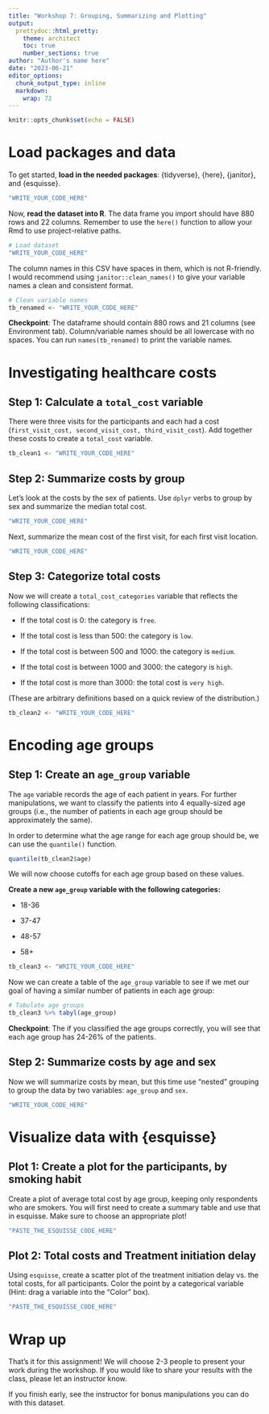 ```yaml
---
title: "Workshop 7: Grouping, Summarizing and Plotting"
output:
  prettydoc::html_pretty:
    theme: architect
    toc: true
    number_sections: true
author: "Author's name here"
date: "2023-06-21"
editor_options: 
  chunk_output_type: inline
  markdown: 
    wrap: 72
---
```


```r
knitr::opts_chunk$set(echo = FALSE)
```

# Load packages and data

To get started, **load in the needed packages**: {tidyverse}, {here},
{janitor}, and {esquisse}.

```r
"WRITE_YOUR_CODE_HERE"
```

Now, **read the dataset into R**. The data frame you import should have
880 rows and 22 columns. Remember to use the `here()` function to allow
your Rmd to use project-relative paths.

```r
# Load dataset
"WRITE_YOUR_CODE_HERE"
```

The column names in this CSV have spaces in them, which is not
R-friendly. I would recommend using `janitor::clean_names()` to give
your variable names a clean and consistent format.

```r
# Clean variable names
tb_renamed <- "WRITE_YOUR_CODE_HERE"

```

**Checkpoint**: The dataframe should contain 880 rows and 21 columns
(see Environment tab). Column/variable names should be all lowercase
with no spaces. You can run `names(tb_renamed)` to print the variable
names.

# Investigating healthcare costs

## Step 1: Calculate a `total_cost` variable

There were three visits for the participants and each had a cost
(`first_visit_cost, second_visit_cost, third_visit_cost`). Add together
these costs to create a `total_cost` variable.

```r
tb_clean1 <- "WRITE_YOUR_CODE_HERE"
```

## Step 2: Summarize costs by group

Let's look at the costs by the sex of patients. Use `dplyr` verbs to
group by sex and summarize the median total cost.

```r
"WRITE_YOUR_CODE_HERE"

```

Next, summarize the mean cost of the first visit, for each first visit
location.

```r
"WRITE_YOUR_CODE_HERE"

```

## Step 3: Categorize total costs

Now we will create a `total_cost_categories` variable that reflects the
following classifications:

-   If the total cost is 0: the category is `free`.

-   If the total cost is less than 500: the category is `low`.

-   If the total cost is between 500 and 1000: the category is `medium`.

-   If the total cost is between 1000 and 3000: the category is `high`.

-   If the total cost is more than 3000: the total cost is `very high`.

(These are arbitrary definitions based on a quick review of the
distribution.)

```r
tb_clean2 <- "WRITE_YOUR_CODE_HERE"
```

# Encoding age groups

## Step 1: Create an `age_group` variable

The `age` variable records the age of each patient in years. For further
manipulations, we want to classify the patients into 4 equally-sized age
groups (i.e., the number of patients in each age group should be
approximately the same).

In order to determine what the age range for each age group should be,
we can use the `quantile()` function.

```r
quantile(tb_clean2$age)
```

We will now choose cutoffs for each age group based on these values.

**Create a new `age_group` variable with the following categories:**

-   18-36

-   37-47

-   48-57

-   58+

```r
tb_clean3 <- "WRITE_YOUR_CODE_HERE"

```

Now we can create a table of the `age_group` variable to see if we met
our goal of having a similar number of patients in each age group:

```r
# Tabulate age groups
tb_clean3 %>% tabyl(age_group)
```

**Checkpoint**: The if you classified the age groups correctly, you will
see that each age group has 24-26% of the patients.

## Step 2: Summarize costs by age and sex

Now we will summarize costs by mean, but this time use "nested"
grouping to group the data by two variables: `age_group` and `sex`.

```r
"WRITE_YOUR_CODE_HERE"

```

# Visualize data with {esquisse}

## **Plot 1**: Create a plot for the participants, by smoking habit

Create a plot of average total cost by age group, keeping only respondents who are smokers. You will first need to create a summary table and use that in esquisse. Make sure to choose an appropriate plot!

```r
"PASTE_THE_ESQUISSE_CODE_HERE"
```

## **Plot 2**: Total costs and Treatment initiation delay

Using `esquisse`, create a scatter plot of the treatment initiation
delay vs. the total costs, for all participants. Color the point by a categorical variable (Hint: drag a variable into the "Color" box).

```r
"PASTE_THE_ESQUISSE_CODE_HERE"
```

# Wrap up

That's it for this assignment! We will choose 2-3 people to present your
work during the workshop. If you would like to share your results with
the class, please let an instructor know.

If you finish early, see the instructor for bonus manipulations you can do with this dataset. 
